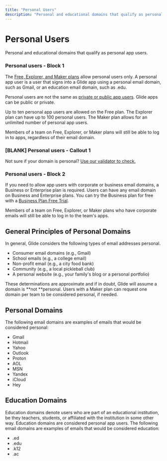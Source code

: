 ```yaml
---
title: "Personal Users"
description: "Personal and educational domains that qualify as personal app users. "
---
```


# Personal Users

Personal and educational domains that qualify as personal app users. 

### Personal users - Block 1

The [Free, Explorer, and Maker plans](https://www.glideapps.com/pricing) allow personal users only. A personal app user is a user that signs into a Glide app using a personal email domain, such as Gmail, or an education email domain, such as .edu. 

Personal users are not the same as [private or public app users](https://www.glideapps.com/docs/essentials/users#private-vs.-public-users). Glide apps can be public or private. 

Up to ten personal app users are allowed on the Free plan. The Explorer plan can have up to 100 personal users. The Maker plan allows for an unlimited number of personal app users. 

Members of a team on Free, Explorer, or Maker plans will still be able to log in to apps, regardless of their email domain. 

### [BLANK] Personal users - Callout 1

Not sure if your domain is personal? [Use our validator to check.](https://personal-user-validator.glide.page/)

### Personal users - Block 2

If you need to allow app users with corporate or business email domains, a Business or Enterprise plan is required. Users can have any email domain on Business and Enterprise plans. You can try the Business plan for free with a [Business Plan Free Trial](https://www.glideapps.com/pricing/free-trial).

Members of a team on Free, Explorer, or Maker plans who have corporate emails will still be able to log in to the team's apps.

## General Principles of Personal Domains

In general, Glide considers the following types of email addresses personal. 

- Consumer email domains (e.g., Gmail)
- School emails (e.g., a college email)
- Non-profit email (e.g., a city food bank)
- Community (e.g., a local pickleball club)
- A personal website (e.g., your family's blog or a personal portfolio)

These determinations are approximate and if in doubt, Glide will assume a domain is **not **personal. Users with a Maker plan can request one domain per team to be considered personal, if needed.

## Personal Domains

The following email domains are examples of emails that would be considered personal:

- Gmail
- Hotmail
- Yahoo
- Outlook
- Proton
- AOL
- MSN
- Yandex
- iCloud
- Hey

## Education Domains

Education domains denote users who are part of an educational institution, be they teachers, students, or affiliated with the institution in some other way. Education domains are considered personal app users. The following email domains are examples of emails that would be considered education:

- .ed
- .edu
- .k12
- .ac



